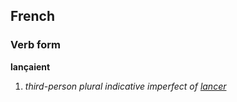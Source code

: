 ==French==
===Verb form===
'''lançaient'''

# ''third-person plural indicative imperfect of [[lancer]]''